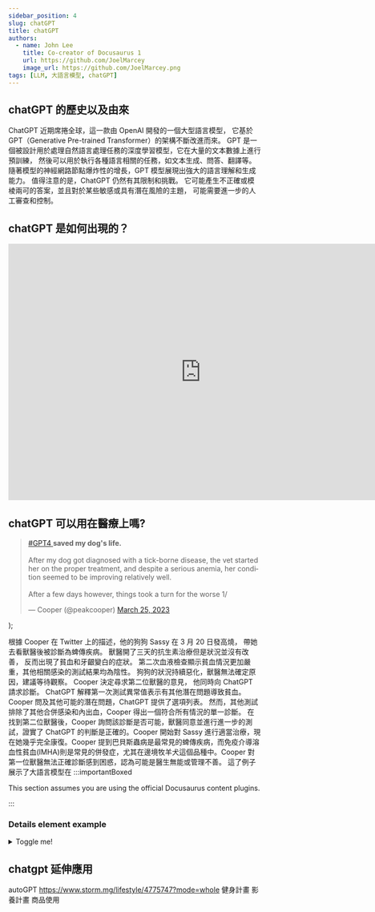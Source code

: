 ```yaml
---
sidebar_position: 4
slug: chatGPT
title: chatGPT
authors:
  - name: John Lee
    title: Co-creator of Docusaurus 1
    url: https://github.com/JoelMarcey
    image_url: https://github.com/JoelMarcey.png
tags: [LLM, 大語言模型, chatGPT]
---
```


## chatGPT 的歷史以及由來

ChatGPT 近期席捲全球，這一款由 OpenAI 開發的一個大型語言模型，
它基於 GPT（Generative Pre-trained Transformer）的架構不斷改進而來。
GPT 是一個被設計用於處理自然語言處理任務的深度學習模型，它在大量的文本數據上進行預訓練，
然後可以用於執行各種語言相關的任務，如文本生成、問答、翻譯等。
隨著模型的神經網路節點爆炸性的增長，GPT 模型展現出強大的語言理解和生成能力。
值得注意的是，ChatGPT 仍然有其限制和挑戰。
它可能產生不正確或模棱兩可的答案，並且對於某些敏感或具有潛在風險的主題，
可能需要進一步的人工審查和控制。

## chatGPT 是如何出現的？

<iframe
  width="768"
  height="512"
  src="https://www.youtube.com/embed/sL1BNTU-4PI"
  title="YouTube video player"
  frameborder="0"
  allow="accelerometer; autoplay; clipboard-write; encrypted-media; gyroscope; picture-in-picture; web-share"
  allowfullscreen
></iframe>

## chatGPT 可以用在醫療上嗎?

<script
  async
  src="https://platform.twitter.com/widgets.js"
  charset="utf-8"
></script>

  <div>
    <blockquote className="twitter-tweet">
      <p lang="en" dir="ltr">
        <a href="https://twitter.com/hashtag/GPT4?src=hash&amp;ref_src=twsrc%5Etfw">
          #GPT4
        </a>
        <b>saved my dog's life.</b>
        <br />
        <br />
        After my dog got diagnosed with a tick-borne disease, the vet started
        her on the proper treatment, and despite a serious anemia, her condition
        seemed to be improving relatively well.
        <br />
        <br />
        After a few days however, things took a turn for the worse 1/
      </p>
      &mdash; Cooper (@peakcooper)
      <a href="https://twitter.com/peakcooper/status/1639716822680236032?ref_src=twsrc%5Etfw">
        March 25, 2023
      </a>
    </blockquote>
    <script
      async
      src="https://platform.twitter.com/widgets.js"
      charset="utf-8"
    ></script>
  </div>
);

<TwitterPost />

根據 Cooper 在 Twitter 上的描述，他的狗狗 Sassy 在 3 月 20 日發高燒，
帶她去看獸醫後被診斷為蜱傳疾病。
獸醫開了三天的抗生素治療但是狀況並沒有改善，
反而出現了貧血和牙齦變白的症狀。
第二次血液檢查顯示貧血情況更加嚴重，其他相關感染的測試結果均為陰性。
狗狗的狀況持續惡化，獸醫無法確定原因，建議等待觀察。
Cooper 決定尋求第二位獸醫的意見，
他同時向 ChatGPT 請求診斷。
ChatGPT 解釋第一次測試異常值表示有其他潛在問題導致貧血。
Cooper 問及其他可能的潛在問題，ChatGPT 提供了選項列表。
然而，其他測試排除了其他合併感染和內出血，Cooper 得出一個符合所有情況的單一診斷。
在找到第二位獸醫後，Cooper 詢問該診斷是否可能，獸醫同意並進行進一步的測試，證實了 ChatGPT 的判斷是正確的。Cooper 開始對 Sassy 進行適當治療，現在她幾乎完全康復。Cooper 提到巴貝斯蟲病是最常見的蜱傳疾病，而免疫介導溶血性貧血(IMHA)則是常見的併發症，尤其在邊境牧羊犬這個品種中。Cooper 對第一位獸醫無法正確診斷感到困惑，認為可能是醫生無能或管理不善。
這了例子展示了大語言模型在
:::importantBoxed

This section assumes you are using the official Docusaurus content plugins.

:::

### Details element example

<details>
  <summary>Toggle me!</summary>
  <div>
    <div>This is the detailed content</div>
    <br />
    <details>
      <summary>Nested toggle! Some surprise inside...</summary>
      <div>😲😲😲😲😲</div>
    </details>
  </div>
</details>

## chatgpt 延伸應用

autoGPT
https://www.storm.mg/lifestyle/4775747?mode=whole
健身計畫
影養計畫
商品使用
